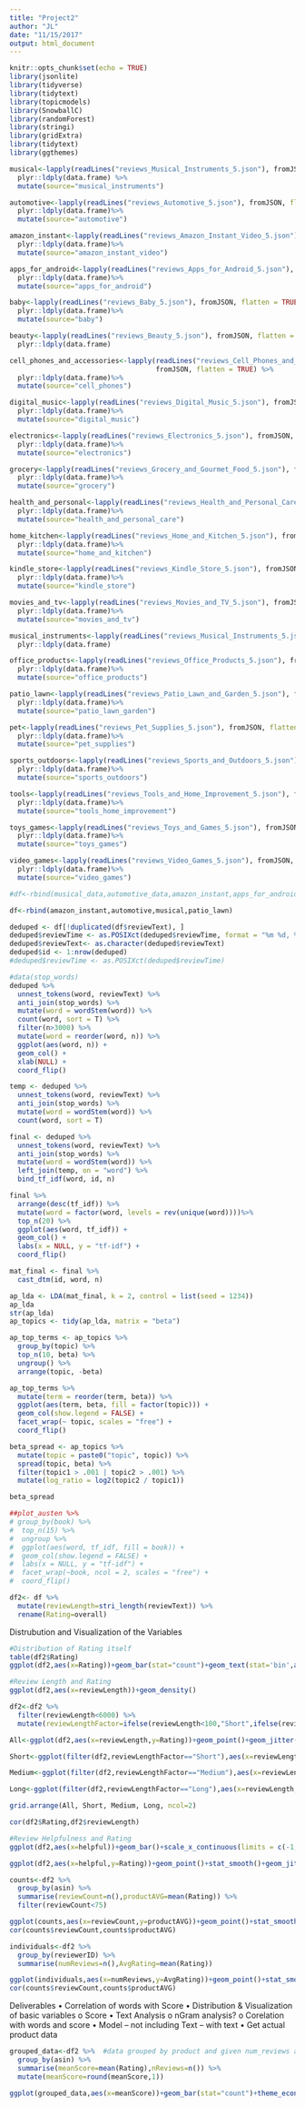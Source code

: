 ```yaml
---
title: "Project2"
author: "JL"
date: "11/15/2017"
output: html_document
---
```


```r
knitr::opts_chunk$set(echo = TRUE)
library(jsonlite)
library(tidyverse)
library(tidytext)
library(topicmodels)
library(SnowballC)
library(randomForest)
library(stringi)
library(gridExtra)
library(tidytext)
library(ggthemes)
```

```r
musical<-lapply(readLines("reviews_Musical_Instruments_5.json"), fromJSON, flatten = TRUE) %>% 
  plyr::ldply(data.frame) %>% 
  mutate(source="musical_instruments")

automotive<-lapply(readLines("reviews_Automotive_5.json"), fromJSON, flatten = TRUE) %>% 
  plyr::ldply(data.frame)%>% 
  mutate(source="automotive")

amazon_instant<-lapply(readLines("reviews_Amazon_Instant_Video_5.json"), fromJSON, flatten = TRUE) %>% 
  plyr::ldply(data.frame)%>% 
  mutate(source="amazon_instant_video")

apps_for_android<-lapply(readLines("reviews_Apps_for_Android_5.json"), fromJSON, flatten = TRUE) %>% 
  plyr::ldply(data.frame)%>% 
  mutate(source="apps_for_android")

baby<-lapply(readLines("reviews_Baby_5.json"), fromJSON, flatten = TRUE) %>% 
  plyr::ldply(data.frame)%>% 
  mutate(source="baby")

beauty<-lapply(readLines("reviews_Beauty_5.json"), fromJSON, flatten = TRUE) %>% 
  plyr::ldply(data.frame)

cell_phones_and_accessories<-lapply(readLines("reviews_Cell_Phones_and_Accessories_5.json"), 
                                    fromJSON, flatten = TRUE) %>% 
  plyr::ldply(data.frame)%>% 
  mutate(source="cell_phones")

digital_music<-lapply(readLines("reviews_Digital_Music_5.json"), fromJSON, flatten = TRUE) %>% 
  plyr::ldply(data.frame)%>% 
  mutate(source="digital_music")

electronics<-lapply(readLines("reviews_Electronics_5.json"), fromJSON, flatten = TRUE) %>% 
  plyr::ldply(data.frame)%>% 
  mutate(source="electronics")

grocery<-lapply(readLines("reviews_Grocery_and_Gourmet_Food_5.json"), fromJSON, flatten = TRUE) %>% 
  plyr::ldply(data.frame)%>% 
  mutate(source="grocery")

health_and_personal<-lapply(readLines("reviews_Health_and_Personal_Care_5.json"), fromJSON, flatten = TRUE) %>% 
  plyr::ldply(data.frame)%>% 
  mutate(source="health_and_personal_care")

home_kitchen<-lapply(readLines("reviews_Home_and_Kitchen_5.json"), fromJSON, flatten = TRUE) %>% 
  plyr::ldply(data.frame)%>% 
  mutate(source="home_and_kitchen")

kindle_store<-lapply(readLines("reviews_Kindle_Store_5.json"), fromJSON, flatten = TRUE) %>% 
  plyr::ldply(data.frame)%>% 
  mutate(source="kindle_store")

movies_and_tv<-lapply(readLines("reviews_Movies_and_TV_5.json"), fromJSON, flatten = TRUE) %>% 
  plyr::ldply(data.frame)%>% 
  mutate(source="movies_and_tv")

musical_instruments<-lapply(readLines("reviews_Musical_Instruments_5.json"), fromJSON, flatten = TRUE) %>% 
  plyr::ldply(data.frame)

office_products<-lapply(readLines("reviews_Office_Products_5.json"), fromJSON, flatten = TRUE) %>% 
  plyr::ldply(data.frame)%>% 
  mutate(source="office_products")

patio_lawn<-lapply(readLines("reviews_Patio_Lawn_and_Garden_5.json"), fromJSON, flatten = TRUE) %>% 
  plyr::ldply(data.frame)%>% 
  mutate(source="patio_lawn_garden")

pet<-lapply(readLines("reviews_Pet_Supplies_5.json"), fromJSON, flatten = TRUE) %>% 
  plyr::ldply(data.frame)%>% 
  mutate(source="pet_supplies")

sports_outdoors<-lapply(readLines("reviews_Sports_and_Outdoors_5.json"), fromJSON, flatten = TRUE) %>% 
  plyr::ldply(data.frame)%>% 
  mutate(source="sports_outdoors")

tools<-lapply(readLines("reviews_Tools_and_Home_Improvement_5.json"), fromJSON, flatten = TRUE) %>% 
  plyr::ldply(data.frame)%>% 
  mutate(source="tools_home_improvement")

toys_games<-lapply(readLines("reviews_Toys_and_Games_5.json"), fromJSON, flatten = TRUE) %>% 
  plyr::ldply(data.frame)%>% 
  mutate(source="toys_games")

video_games<-lapply(readLines("reviews_Video_Games_5.json"), fromJSON, flatten = TRUE) %>% 
  plyr::ldply(data.frame)%>% 
  mutate(source="video_games")

#df<-rbind(musical_data,automotive_data,amazon_instant,apps_for_android,baby,beauty,cell_phones_and_accessories,digital_music,electronics,grocery,health_and_personal,home_kitchen,kindle_store,movies_and_tv,musical_instruments,office_products,patio_lawn,pet,sports_outdoors,tools,toys_games,video_games)

df<-rbind(amazon_instant,automotive,musical,patio_lawn)
```

```r
deduped <- df[!duplicated(df$reviewText), ]
deduped$reviewTime <- as.POSIXct(deduped$reviewTime, format = "%m %d, %Y", tz = "EST")
deduped$reviewText<- as.character(deduped$reviewText)
deduped$id <- 1:nrow(deduped)
#deduped$reviewTime <- as.POSIXct(deduped$reviewTime)
```

```r
#data(stop_words)
deduped %>%
  unnest_tokens(word, reviewText) %>%
  anti_join(stop_words) %>%
  mutate(word = wordStem(word)) %>%
  count(word, sort = T) %>%
  filter(n>3000) %>%
  mutate(word = reorder(word, n)) %>%
  ggplot(aes(word, n)) + 
  geom_col() +
  xlab(NULL) +
  coord_flip()
```

```r

temp <- deduped %>%
  unnest_tokens(word, reviewText) %>%
  anti_join(stop_words) %>%
  mutate(word = wordStem(word)) %>%
  count(word, sort = T)

final <- deduped %>%
  unnest_tokens(word, reviewText) %>%
  anti_join(stop_words) %>%
  mutate(word = wordStem(word)) %>%
  left_join(temp, on = "word") %>%
  bind_tf_idf(word, id, n)

final %>%
  arrange(desc(tf_idf)) %>%
  mutate(word = factor(word, levels = rev(unique(word))))%>% 
  top_n(20) %>%
  ggplot(aes(word, tf_idf)) +
  geom_col() +
  labs(x = NULL, y = "tf-idf") +
  coord_flip()


```

```r
mat_final <- final %>%
  cast_dtm(id, word, n)

ap_lda <- LDA(mat_final, k = 2, control = list(seed = 1234))
ap_lda
str(ap_lda)
ap_topics <- tidy(ap_lda, matrix = "beta")

ap_top_terms <- ap_topics %>%
  group_by(topic) %>%
  top_n(10, beta) %>%
  ungroup() %>%
  arrange(topic, -beta)

ap_top_terms %>%
  mutate(term = reorder(term, beta)) %>%
  ggplot(aes(term, beta, fill = factor(topic))) +
  geom_col(show.legend = FALSE) +
  facet_wrap(~ topic, scales = "free") +
  coord_flip()

beta_spread <- ap_topics %>%
  mutate(topic = paste0("topic", topic)) %>%
  spread(topic, beta) %>%
  filter(topic1 > .001 | topic2 > .001) %>%
  mutate(log_ratio = log2(topic2 / topic1))

beta_spread
```

```r
##plot_austen %>% 
# group_by(book) %>% 
#  top_n(15) %>% 
#  ungroup %>%
#  ggplot(aes(word, tf_idf, fill = book)) +
#  geom_col(show.legend = FALSE) +
#  labs(x = NULL, y = "tf-idf") +
#  facet_wrap(~book, ncol = 2, scales = "free") +
#  coord_flip()
```


```r
df2<- df %>% 
  mutate(reviewLength=stri_length(reviewText)) %>% 
  rename(Rating=overall)
```



Distrubution and Visualization of the Variables

```r
#Distribution of Rating itself
table(df2$Rating)
ggplot(df2,aes(x=Rating))+geom_bar(stat="count")+geom_text(stat='bin',aes(label=..count..),vjust=-1,binwidth=1)+ggtitle("Ratings Distribution")
```


```r
#Review Length and Rating
ggplot(df2,aes(x=reviewLength))+geom_density()

df2<-df2 %>% 
  filter(reviewLength<6000) %>% 
  mutate(reviewLengthFactor=ifelse(reviewLength<100,"Short",ifelse(reviewLength<1000,"Medium","Long")))

All<-ggplot(df2,aes(x=reviewLength,y=Rating))+geom_point()+geom_jitter()+stat_smooth(method="gam")+ggtitle("ReviewLength vs Rating (out of 5) for all reviews")

Short<-ggplot(filter(df2,reviewLengthFactor=="Short"),aes(x=reviewLength,y=Rating))+geom_point()+geom_jitter()+stat_smooth(method="lm")+ggtitle("ReviewLength vs Rating (out of 5) for short reviews")

Medium<-ggplot(filter(df2,reviewLengthFactor=="Medium"),aes(x=reviewLength,y=Rating))+geom_point()+geom_jitter()+stat_smooth(method="lm")+ggtitle("ReviewLength vs Rating (out of 5) for medium length reviews")

Long<-ggplot(filter(df2,reviewLengthFactor=="Long"),aes(x=reviewLength,y=Rating))+geom_point()+geom_jitter()+stat_smooth(method="lm")+ggtitle("ReviewLength vs Rating (out of 5) for long reviews")

grid.arrange(All, Short, Medium, Long, ncol=2)

cor(df2$Rating,df2$reviewLength)
```

```r
#Review Helpfulness and Rating
ggplot(df2,aes(x=helpful))+geom_bar()+scale_x_continuous(limits = c(-1, 25)) #maxed out at 25 to give a sense of scale

ggplot(df2,aes(x=helpful,y=Rating))+geom_point()+stat_smooth()+geom_jitter()+scale_x_continuous(limits=c(-1,25))
```

```r
counts<-df2 %>%
  group_by(asin) %>% 
  summarise(reviewCount=n(),productAVG=mean(Rating)) %>% 
  filter(reviewCount<75)

ggplot(counts,aes(x=reviewCount,y=productAVG))+geom_point()+stat_smooth()
cor(counts$reviewCount,counts$productAVG)
```

```r
individuals<-df2 %>%
  group_by(reviewerID) %>% 
  summarise(numReviews=n(),AvgRating=mean(Rating))

ggplot(individuals,aes(x=numReviews,y=AvgRating))+geom_point()+stat_smooth()
cor(counts$reviewCount,counts$productAVG)
```

Deliverables
•	Correlation of words with Score
•	Distribution & Visualization of basic variables
o	Score
•	Text Analysis
o	nGram analysis?
o	Corelation with words and score
•	Model – not including Text – with text
•	Get actual product data



```r
grouped_data<-df2 %>%  #data grouped by product and given num_reviews and num_score
  group_by(asin) %>% 
  summarise(meanScore=mean(Rating),nReviews=n()) %>% 
  mutate(meanScore=round(meanScore,1))

ggplot(grouped_data,aes(x=meanScore))+geom_bar(stat="count")+theme_economist()

```

